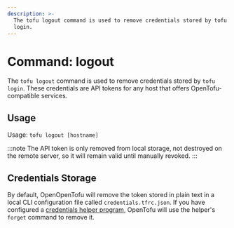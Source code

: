 ```yaml
---
description: >-
  The tofu logout command is used to remove credentials stored by tofu
  login.
---
```


# Command: logout

The `tofu logout` command is used to remove credentials stored by
`tofu login`. These credentials are API tokens for any host that offers OpenTofu-compatible services.

## Usage

Usage: `tofu logout [hostname]`

:::note
The API token is only removed from local storage, not destroyed on
the remote server, so it will remain valid until manually revoked.
:::

## Credentials Storage

By default, OpenOpenTofu will remove the token stored in plain text in a local CLI
configuration file called `credentials.tfrc.json`. If you have configured a
[credentials helper program](/docs/cli/config/config-file#credentials-helpers), OpenTofu
will use the helper's `forget` command to remove it.
